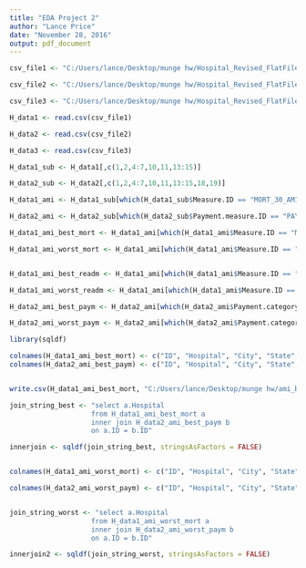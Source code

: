 ---
title: "EDA Project 2"
author: "Lance Price"
date: "November 28, 2016"
output: pdf_document
---

```{r}
csv_file1 <- "C:/Users/lance/Desktop/munge hw/Hospital_Revised_FlatFiles/Readmissions and Deaths - Hospital.csv"

csv_file2 <- "C:/Users/lance/Desktop/munge hw/Hospital_Revised_FlatFiles/Payment and Value of Care - Hospital.csv"

csv_file3 <- "C:/Users/lance/Desktop/munge hw/Hospital_Revised_FlatFiles/READMISSION REDUCTION.csv"

H_data1 <- read.csv(csv_file1)

H_data2 <- read.csv(csv_file2)

H_data3 <- read.csv(csv_file3)

H_data1_sub <- H_data1[,c(1,2,4:7,10,11,13:15)]

H_data2_sub <- H_data2[,c(1,2,4:7,10,11,13:15,18,19)]

H_data1_ami <- H_data1_sub[which(H_data1_sub$Measure.ID == "MORT_30_AMI" | H_data1_sub$Measure.ID == "READM_30_AMI"),]

H_data2_ami <- H_data2_sub[which(H_data2_sub$Payment.measure.ID == "PAYM_30_AMI"),]

H_data1_ami_best_mort <- H_data1_ami[which(H_data1_ami$Measure.ID == "MORT_30_AMI" & H_data1_ami$Compared.to.National == "Better than the National Rate"),]

H_data1_ami_worst_mort <- H_data1_ami[which(H_data1_ami$Measure.ID == "MORT_30_AMI" & H_data1_ami$Compared.to.National == "Worse than the National Rate"),]


H_data1_ami_best_readm <- H_data1_ami[which(H_data1_ami$Measure.ID == "READM_30_AMI" & H_data1_ami$Compared.to.National == "Better than the National Rate"),]

H_data1_ami_worst_readm <- H_data1_ami[which(H_data1_ami$Measure.ID == "READM_30_AMI" & H_data1_ami$Compared.to.National == "Worse than the National Rate"),]

```


```{r}
H_data2_ami_best_paym <- H_data2_ami[which(H_data2_ami$Payment.category == "Less than the National Average Payment" | H_data2_ami$Payment.category == "No Different than the National Average Payment"),]

H_data2_ami_worst_paym <- H_data2_ami[which(H_data2_ami$Payment.category == "Greater than the National Average Payment" | H_data2_ami$Payment.category == "No Different than the National Average Payment"),]
```

```{r}
library(sqldf)

colnames(H_data1_ami_best_mort) <- c("ID", "Hospital", "City", "State", "Zip", "County", "Measure_ID", "Comp_to_National", "Score", "Lower", "Higher")
colnames(H_data2_ami_best_paym) <- c("ID", "Hospital", "City", "State", "Zip", "County", "Payment_Measure_ID", "Payment_Cat", "Payment", "Lower", "Higher" )


write.csv(H_data1_ami_best_mort, "C:/Users/lance/Desktop/munge hw/ami_best_mort.csv", row.names=FALSE)

join_string_best <- "select a.Hospital
                    from H_data1_ami_best_mort a
                    inner join H_data2_ami_best_paym b
                    on a.ID = b.ID"

innerjoin <- sqldf(join_string_best, stringsAsFactors = FALSE)


colnames(H_data1_ami_worst_mort) <- c("ID", "Hospital", "City", "State", "Zip", "County", "Measure_ID", "Comp_to_National", "Score", "Lower", "Higher")

colnames(H_data2_ami_worst_paym) <- c("ID", "Hospital", "City", "State", "Zip", "County", "Payment_Measure_ID", "Payment_Cat", "Payment", "Lower", "Higher" )


join_string_worst <- "select a.Hospital
                    from H_data1_ami_worst_mort a
                    inner join H_data2_ami_worst_paym b
                    on a.ID = b.ID"

innerjoin2 <- sqldf(join_string_worst, stringsAsFactors = FALSE)
```

